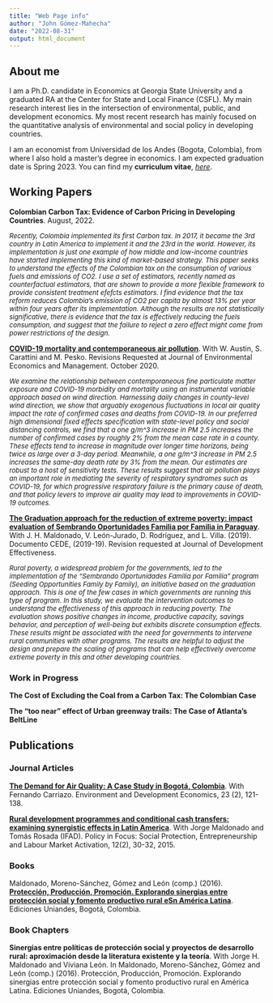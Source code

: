```yaml
---
title: "Web Page info"
author: "John Gómez-Mahecha"
date: "2022-08-31"
output: html_document
---
```


## About me

I am a Ph.D. candidate in Economics at Georgia State University and a graduated RA at the Center for State and Local Finance (CSFL). My main research interest lies in the intersection of environmental, public, and development economics. My most recent research has mainly focused on the quantitative analysis of environmental and social policy in developing countries. 
    	
I am an economist from Universidad de los Andes (Bogota, Colombia), from where I also hold a master’s degree in economics. I am expected graduation date is Spring 2023. You can find my **curriculum vitae**, *[here](CV/latestCV.pdf)*. 

## Working Papers
**Colombian Carbon Tax: Evidence of Carbon Pricing in Developing Countries**. August, 2022.

<font size="2">*Recently, Colombia implemented its first Carbon tax. In 2017, it became the 3rd country in Latin America to implement it and the 23rd in the world. However, its implementation is just one example of how middle and low-income countries have started implementing this kind of market-based strategy. This paper seeks to understand the effects of the Colombian tax on the consumption of various fuels and emissions of CO2. I use a set of estimators, recently named as counterfactual estimators, that are shown to provide a more flexible framework to provide consistent treatment efefcts estimators. I find evidence that the tax reform reduces Colombia’s emission of CO2 per capita by almost 13% per year within four years after its implementation. Although the results are not statistically significative, there is evidence that the tax is effectively reducing the fuels consumption, and suggest that the failure to reject a zero effect might come from power restrictions of the design.*</font>


[**COVID-19 mortality and contemporaneous air pollution**](https://bit.ly/2XYafgg). With W. Austin, S. Carattini and M. Pesko. Revisions Requested at Journal of Environmental Economics and Management. October 2020. 

<font size="2">*We examine the relationship between contemporaneous fine particulate matter exposure and COVID-19 morbidity and mortality using an instrumental variable approach based on wind direction. Harnessing daily changes in county-level wind direction, we show that arguably exogenous fluctuations in local air quality impact the rate of confirmed cases and deaths from COVID-19. In our preferred high dimensional fixed effects specification with state-level policy and social distancing controls, we find that a one \mu g/m^3 increase in PM 2.5 increases the number of confirmed cases by roughly 2% from the mean case rate in a county. These effects tend to increase in magnitude over longer time horizons, being twice as large over a 3-day period. Meanwhile, a one \mu g/m^3 increase in PM 2.5 increases the same-day death rate by 3% from the mean. Our estimates are robust to a host of sensitivity tests. These results suggest that air pollution plays an important role in mediating the severity of respiratory syndromes such as COVID-19, for which progressive respiratory failure is the primary cause of death, and that policy levers to improve air quality may lead to improvements in COVID-19 outcomes.*</font>


[**The Graduation approach for the reduction of extreme poverty: impact evaluation of Sembrando Oportunidades Familia por Familia in Paraguay**](https://bit.ly/32CAgEp). With J. H. Maldonado, V. León-Jurado, D. Rodríguez, and L. Villa. (2019). Documento CEDE, (2019-19). Revision requested at Journal of Development Effectiveness.  

<font size="2">*Rural poverty, a widespread problem for the governments, led to the implementation of the "Sembrando Oportunidades Familia por Familia" program (Seeding Opportunities Family by Family), an initiative based on the graduation approach. This is one of the few cases in which governments are running this type of program. In this study, we evaluate the intervention outcomes to understand the effectiveness of this approach in reducing poverty. The evaluation shows positive changes in income, productive capacity, savings behavior, and perception of well-being but exhibits discrete consumption effects. These results might be associated with the need for governments to intervene rural communities with other programs. The results are helpful to adjust the design and prepare the scaling of programs that can help effectively overcome extreme poverty in this and other developing countries.*</font>

### Work in Progress 
**The Cost of Excluding the Coal from a Carbon Tax: The Colombian Case**


**The “too near” effect of Urban greenway trails: The Case of Atlanta’s BeltLine** 


## Publications

### Journal Articles
[**The Demand for Air Quality: A Case Study in Bogotá, Colombia**](https://www.cambridge.org/core/journals/environment-and-development-economics/article/demand-for-air-quality-evidence-from-the-housing-market-in-bogota-colombia/82E15EF74DA4284EFEFE3F9A93B94FA3). With Fernando Carriazo. Environment and Development Economics, 23 (2), 121-138. 
 
[**Rural development programmes and conditional cash transfers: examining synergistic effects in Latin America**](http://bit.ly/1KqE7O6). With Jorge Maldonado and Tomás Rosada (IFAD). Policy in Focus: Social Protection, Entrepreneurship and Labour Market Activation, 12(2), 30-32, 2015. 


### Books
Maldonado, Moreno-Sánchez, Gómez and León (comp.) (2016). [**Protección, Producción, Promoción. Explorando sinergias entre protección social y fomento productivo rural eSn América Latina**](http://bit.ly/2jCb5ug). Ediciones Uniandes, Bogotá, Colombia. 

### Book Chapters
**Sinergias entre políticas de protección social y proyectos de desarrollo rural: aproximación desde la literatura existente y la teoría**. With Jorge H. Maldonado and Viviana León. In Maldonado, Moreno-Sánchez, Gómez and León (comp.) (2016). Protección, Producción, Promoción. Explorando sinergias entre protección social y fomento productivo rural en América Latina. Ediciones Uniandes, Bogotá, Colombia.






